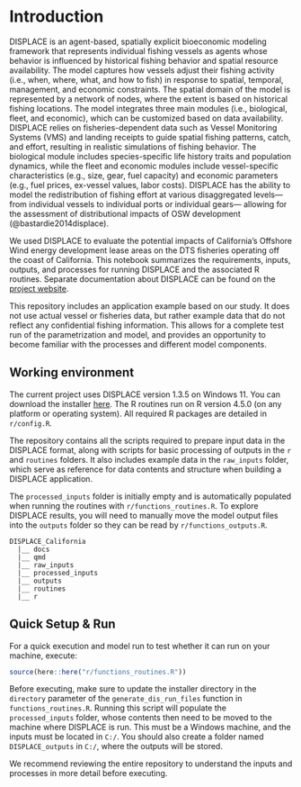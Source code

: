# Introduction {.unnumbered}

DISPLACE is an agent-based, spatially explicit bioeconomic modeling framework that represents individual fishing vessels as agents whose behavior is influenced by historical fishing behavior and spatial resource availability. The model captures how vessels adjust their fishing activity (i.e., when, where, what, and how to fish) in response to spatial, temporal, management, and economic constraints. The spatial domain of the model is represented by a network of nodes, where the extent is based on historical fishing locations. The model integrates three main modules (i.e., biological, fleet, and economic), which can be customized based on data availability. DISPLACE relies on fisheries-dependent data such as Vessel Monitoring Systems (VMS) and landing receipts to guide spatial fishing patterns, catch, and effort, resulting in realistic simulations of fishing behavior. The biological module includes species-specific life history traits and population dynamics, while the fleet and economic modules include vessel-specific characteristics (e.g., size, gear, fuel capacity) and economic parameters (e.g., fuel prices, ex-vessel values, labor costs). DISPLACE has the ability to model the redistribution of fishing effort at various disaggregated levels—from individual vessels to individual ports or individual gears— allowing for the assessment of distributional impacts of OSW development (@bastardie2014displace). 

We used DISPLACE to evaluate the potential impacts of California’s Offshore Wind energy development lease areas on the DTS fisheries operating off the coast of California. This notebook summarizes the requirements, inputs, outputs, and processes for running DISPLACE and the associated R routines. Separate documentation about DISPLACE can be found on the [project website](https://displace-project.org/blog/).

This repository includes an application example based on our study. It does not use actual vessel or fisheries data, but rather example data that do not reflect any confidential fishing information. This allows for a complete test run of the parametrization and model, and provides an opportunity to become familiar with the processes and different model components.

## Working environment

The current project uses DISPLACE version 1.3.5 on Windows 11. You can download the installer [here](https://displace-project.org/blog/download/). The R routines run on R version 4.5.0 (on any platform or operating system). All required R packages are detailed in `r/config.R`.

The repository contains all the scripts required to prepare input data in the DISPLACE format, along with scripts for basic processing of outputs in the `r` and `routines` folders. It also includes example data in the `raw_inputs` folder, which serve as reference for data contents and structure when building a DISPLACE application.  

The `processed_inputs` folder is initially empty and is automatically populated when running the routines with `r/functions_routines.R`. To explore DISPLACE results, you will need to manually move the model output files into the `outputs` folder so they can be read by `r/functions_outputs.R`.

```
DISPLACE_California
  |__ docs
  |__ qmd
  |__ raw_inputs
  |__ processed_inputs
  |__ outputs
  |__ routines
  |__ r
```

## Quick Setup & Run 

For a quick execution and model run to test whether it can run on your machine, execute:  

```r
source(here::here("r/functions_routines.R"))
```

Before executing, make sure to update the installer directory in the `directory` parameter of the `generate_dis_run_files` function in `functions_routines.R`. Running this script will populate the `processed_inputs` folder, whose contents then need to be moved to the machine where DISPLACE is run. This must be a Windows machine, and the inputs must be located in `C:/`. You should also create a folder named `DISPLACE_outputs` in `C:/`, where the outputs will be stored.  

We recommend reviewing the entire repository to understand the inputs and processes in more detail before executing.
